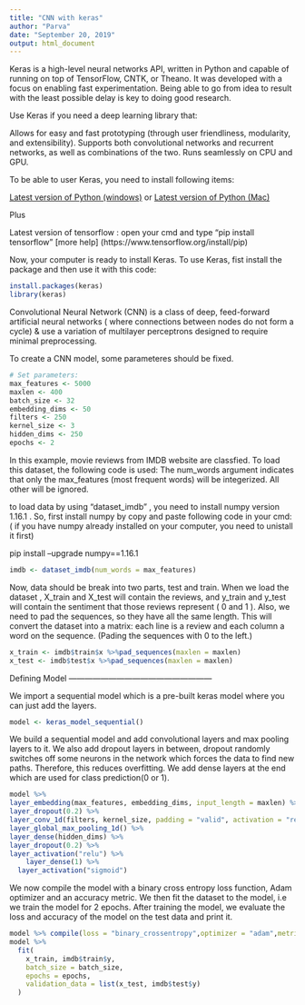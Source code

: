 ---
title: "CNN with keras"
author: "Parva"
date: "September 20, 2019"
output: html_document
---

Keras is a high-level neural networks API, written in Python and capable of running on top of TensorFlow, CNTK, or Theano. It was developed with a focus on enabling fast experimentation. Being able to go from idea to result with the least possible delay is key to doing good research.

Use Keras if you need a deep learning library that:

Allows for easy and fast prototyping (through user friendliness, modularity, and extensibility).
Supports both convolutional networks and recurrent networks, as well as combinations of the two.
Runs seamlessly on CPU and GPU.

To be able to user Keras, you need to install following items:

[Latest version of Python (windows)](https://www.python.org/downloads/windows/)
or
[Latest version of Python (Mac)](https://www.python.org/downloads/mac-osx/)

Plus

Latest version of tensorflow : open your cmd and type "pip install tensorflow" [more help] (https://www.tensorflow.org/install/pip)

Now, your computer is ready to install Keras.
To use Keras, fist install the package and then use it with this code:

```{r lib}
install.packages(keras)
library(keras)
```

Convolutional Neural Network (CNN) is a class of deep, feed-forward artificial neural networks ( where connections between nodes do not form a cycle) & use a variation of multilayer perceptrons designed to require minimal preprocessing. 

To create a CNN model, some parameteres should be fixed. 

```{r parameters}
# Set parameters:
max_features <- 5000
maxlen <- 400
batch_size <- 32
embedding_dims <- 50
filters <- 250
kernel_size <- 3
hidden_dims <- 250
epochs <- 2
```

In this example, movie reviews from IMDB website are classfied. To load this dataset, the following code is used: The num_words argument indicates that only the max_features  (most frequent words) will be integerized. All other will be ignored.

to load data by using "dataset_imdb" , you need to install numpy version 1.16.1 . So, first install numpy by copy and paste following code in your cmd: ( if you have numpy already installed on your computer, you need to unistall it first)

pip install --upgrade numpy==1.16.1



```{r loadingData}
imdb <- dataset_imdb(num_words = max_features)

```


Now, data should be break into two parts, test and train. 
When we load the dataset , X_train and X_test will contain the reviews, and y_train and y_test will contain the sentiment that those reviews represent ( 0 and 1 ).
Also, we need to pad the sequences, so they have all the same length. 
This will convert the dataset into a matrix: each line is a review and each column a word on the sequence. 
(Pading the sequences with 0 to the left.)

```{r data}
x_train <- imdb$train$x %>%pad_sequences(maxlen = maxlen)
x_test <- imdb$test$x %>%pad_sequences(maxlen = maxlen)
```

Defining Model ------------------------------------------------------

We import a sequential model which is a pre-built keras model where you can just add the layers. 


```{r model}
model <- keras_model_sequential()
```


We build a sequential model and add convolutional layers and max pooling layers to it. We also add dropout layers in between, dropout randomly switches off some neurons in the network which forces the data to find new paths. Therefore, this reduces overfitting. We add dense layers at the end which are used for class prediction(0 or 1). 


```{r layers}
model %>% 
layer_embedding(max_features, embedding_dims, input_length = maxlen) %>%
layer_dropout(0.2) %>%
layer_conv_1d(filters, kernel_size, padding = "valid", activation = "relu", strides = 1) %>%
layer_global_max_pooling_1d() %>%
layer_dense(hidden_dims) %>%
layer_dropout(0.2) %>%
layer_activation("relu") %>%
    layer_dense(1) %>%
  layer_activation("sigmoid")


```

We now compile the model with a binary cross entropy loss function, Adam optimizer and an accuracy metric. We then fit the dataset to the model, i.e we train the model for 2 epochs. After training the model, we evaluate the loss and accuracy of the model on the test data and print it.

```{r compile}
model %>% compile(loss = "binary_crossentropy",optimizer = "adam",metrics = "accuracy")
model %>%
  fit(
    x_train, imdb$train$y,
    batch_size = batch_size,
    epochs = epochs,
    validation_data = list(x_test, imdb$test$y)
  )
```
